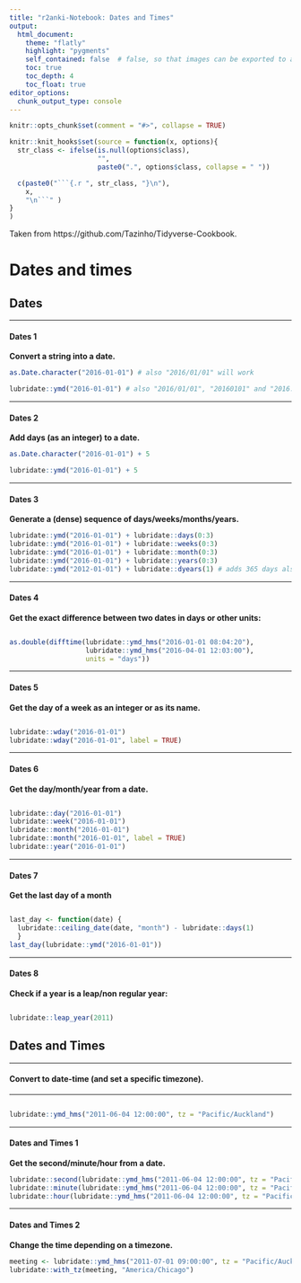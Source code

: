 ```yaml
---
title: "r2anki-Notebook: Dates and Times"
output:
  html_document:
    theme: "flatly"
    highlight: "pygments"
    self_contained: false  # false, so that images can be exported to anki as well
    toc: true
    toc_depth: 4
    toc_float: true
editor_options: 
  chunk_output_type: console
---
```

<!-- setup for selective highlighting -->
```r
knitr::opts_chunk$set(comment = "#>", collapse = TRUE)
```
```r
knitr::knit_hooks$set(source = function(x, options){
  str_class <- ifelse(is.null(options$class),
                      "",
                      paste0(".", options$class, collapse = " "))

  c(paste0("```{.r ", str_class, "}\n"),
    x,
    "\n```" )
}
)
```


Taken from https://github.com/Tazinho/Tidyverse-Cookbook.



# Dates and times

## Dates
******************
#### Dates 1
<!-- #tags: -->
**Convert a string into a date.**
<!-- start backside -->
```r
as.Date.character("2016-01-01") # also "2016/01/01" will work
```

```r
lubridate::ymd("2016-01-01") # also "2016/01/01", "20160101" and "2016:01:01" will work
```
<!-- end backside -->


******************
#### Dates 2
<!-- #tags: -->
**Add days (as an integer) to a date.**

<!-- start backside -->
```r
as.Date.character("2016-01-01") + 5
```

```r
lubridate::ymd("2016-01-01") + 5
```
<!-- end backside -->


******************
#### Dates 3
<!-- #tags: -->
**Generate a (dense) sequence of days/weeks/months/years.**

<!-- start backside -->
```r
lubridate::ymd("2016-01-01") + lubridate::days(0:3)
lubridate::ymd("2016-01-01") + lubridate::weeks(0:3)
lubridate::ymd("2016-01-01") + lubridate::month(0:3)
lubridate::ymd("2016-01-01") + lubridate::years(0:3)
lubridate::ymd("2012-01-01") + lubridate::dyears(1) # adds 365 days also for leap years
```
<!-- end backside -->


******************
#### Dates 4
<!-- #tags: -->
**Get the exact difference between two dates in days or other units:**

<!-- start backside -->
```r

```

```r
as.double(difftime(lubridate::ymd_hms("2016-01-01 08:04:20"),
                   lubridate::ymd_hms("2016-04-01 12:03:00"),
                   units = "days"))
```
<!-- end backside -->


******************
#### Dates 5
<!-- #tags: -->
**Get the day of a week as an integer or as its name.**

<!-- start backside -->
```r

```

```r
lubridate::wday("2016-01-01")
lubridate::wday("2016-01-01", label = TRUE)
```
<!-- end backside -->


******************
#### Dates 6
<!-- #tags: -->
**Get the day/month/year from a date.**

<!-- start backside -->
```r

```

```r
lubridate::day("2016-01-01")
lubridate::week("2016-01-01")
lubridate::month("2016-01-01")
lubridate::month("2016-01-01", label = TRUE)
lubridate::year("2016-01-01")
```
<!-- end backside -->



******************
#### Dates 7
<!-- #tags: -->
**Get the last day of a month**

<!-- start backside -->
```r

```

```r
last_day <- function(date) {
  lubridate::ceiling_date(date, "month") - lubridate::days(1)
  }
last_day(lubridate::ymd("2016-01-01"))
```
<!-- end backside -->


******************
#### Dates 8
<!-- #tags: -->
**Check if a year is a leap/non regular year:**
<!-- start backside -->
```r

```

```r
lubridate::leap_year(2011)
```
<!-- end backside -->


## Dates and Times
******************
#### Convert to date-time (and set a specific timezone).
<!-- #tags: -->
** **

<!-- start backside -->
```r

```

```r
lubridate::ymd_hms("2011-06-04 12:00:00", tz = "Pacific/Auckland")
```
<!-- end backside -->


******************
#### Dates and Times 1
<!-- #tags: -->
**Get the second/minute/hour from a date.**

<!-- start backside -->
```r
lubridate::second(lubridate::ymd_hms("2011-06-04 12:00:00", tz = "Pacific/Auckland"))
lubridate::minute(lubridate::ymd_hms("2011-06-04 12:00:00", tz = "Pacific/Auckland"))
lubridate::hour(lubridate::ymd_hms("2011-06-04 12:00:00", tz = "Pacific/Auckland"))
```
<!-- end backside -->


******************
#### Dates and Times 2
<!-- #tags: -->
**Change the time depending on a timezone.**

<!-- start backside -->
```r
meeting <- lubridate::ymd_hms("2011-07-01 09:00:00", tz = "Pacific/Auckland")
lubridate::with_tz(meeting, "America/Chicago")
```
<!-- end backside -->